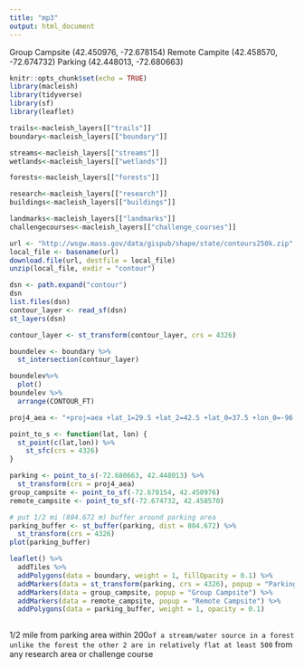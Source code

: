 ```yaml
---
title: "mp3"
output: html_document
---
```


Group Campsite (42.450976, -72.678154)
Remote Campite (42.458570, -72.674732)
Parking (42.448013, -72.680663)

```r
knitr::opts_chunk$set(echo = TRUE)
library(macleish)
library(tidyverse)
library(sf)
library(leaflet)
```

```r
trails<-macleish_layers[["trails"]]
boundary<-macleish_layers[["boundary"]]

streams<-macleish_layers[["streams"]]
wetlands<-macleish_layers[["wetlands"]]

forests<-macleish_layers[["forests"]]

research<-macleish_layers[["research"]]
buildings<-macleish_layers[["buildings"]]

landmarks<-macleish_layers[["landmarks"]]
challengecourses<-macleish_layers[["challenge_courses"]]
```

```r
url <- "http://wsgw.mass.gov/data/gispub/shape/state/contours250k.zip"
local_file <- basename(url)
download.file(url, destfile = local_file)
unzip(local_file, exdir = "contour")
```

```r
dsn <- path.expand("contour")
dsn
list.files(dsn)
contour_layer <- read_sf(dsn)
st_layers(dsn)

contour_layer <- st_transform(contour_layer, crs = 4326)

boundelev <- boundary %>%
  st_intersection(contour_layer)

boundelev%>%
  plot()
boundelev %>%
  arrange(CONTOUR_FT)

proj4_aea <- "+proj=aea +lat_1=29.5 +lat_2=42.5 +lat_0=37.5 +lon_0=-96 +x_0=0 +y_0=0 +ellps=GRS80 +datum=NAD83 +units=m +no_defs"

point_to_s <- function(lat, lon) {
  st_point(c(lat,lon)) %>%
    st_sfc(crs = 4326)
}

parking <- point_to_s(-72.680663, 42.448013) %>%
  st_transform(crs = proj4_aea)
group_campsite <- point_to_sf(-72.678154, 42.450976)
remote_campsite <- point_to_sf(-72.674732, 42.458570)

# put 1/2 mi (804.672 m) buffer around parking area
parking_buffer <- st_buffer(parking, dist = 804.672) %>%
  st_transform(crs = 4326)
plot(parking_buffer)

leaflet() %>%
  addTiles %>%
  addPolygons(data = boundary, weight = 1, fillOpacity = 0.1) %>%
  addMarkers(data = st_transform(parking, crs = 4326), popup = "Parking") %>%
  addMarkers(data = group_campsite, popup = "Group Campsite") %>%
  addMarkers(data = remote_campsite, popup = "Remote Campsite") %>%
  addPolygons(data = parking_buffer, weight = 1, opacity = 0.1)
  
```

1/2 mile from parking area
within 200` of a stream/water source
in a forest unlike the forest the other 2 are in
relatively flat
at least 500` from any research area or challenge course
